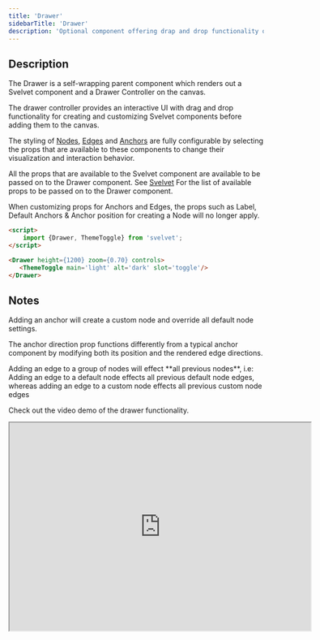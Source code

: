 ```yaml
---
title: 'Drawer'
sidebarTitle: 'Drawer'
description: 'Optional component offering drap and drop functionality of Default Nodes and Custom Nodes which are configurable via props'
---
```



## Description

The Drawer is a self-wrapping parent component which renders out a Svelvet component and a Drawer Controller on the canvas. 

The drawer controller provides an interactive UI with drag and drop functionality for creating and customizing Svelvet components before adding them to the canvas.

The styling of [Nodes](/components/nodes), [Edges](/components/edges) and [Anchors](//components/anchors) are fully configurable by selecting the props that are 
available to these components to change their visualization and interaction behavior.

All the props that are available to the Svelvet component are available to be passed on to the Drawer component. See [Svelvet](/components/svelvet) For the list of available 
props to be passed on to the Drawer component.


<Warning>
    When customizing props for Anchors and Edges, the props such as Label, Default Anchors & Anchor position for creating a Node will no longer apply.
</Warning>

```HTML MyDrawer.svelte
<script>
    import {Drawer, ThemeToggle} from 'svelvet';
</script>

<Drawer height={1200} zoom={0.70} controls>
   <ThemeToggle main='light' alt='dark' slot='toggle'/>
</Drawer>

```


## Notes 

Adding an anchor will create a custom node and override all default node settings.

The anchor direction prop functions differently from a typical anchor component by modifying both its position and the rendered edge directions.



<Warning>
Adding an edge to a group of nodes will effect **all previous nodes**, i.e:
Adding an edge to a default node effects all previous default node edges, whereas adding an edge to a custom node effects all previous custom node edges
</Warning>

Check out the video demo of the drawer functionality.
 
<iframe 
    width="595" height="410" 
   src="https://www.youtube.com/embed/cAzNvl1a20g?rel=0&amp;vq=hd720">
</iframe>




